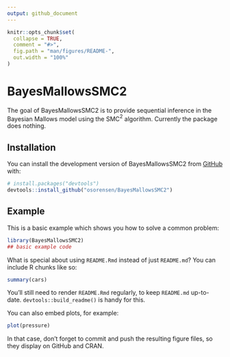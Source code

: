 ```yaml
---
output: github_document
---
```


<!-- README.md is generated from README.Rmd. Please edit that file -->

```r
knitr::opts_chunk$set(
  collapse = TRUE,
  comment = "#>",
  fig.path = "man/figures/README-",
  out.width = "100%"
)
```

# BayesMallowsSMC2

<!-- badges: start -->
<!-- badges: end -->

The goal of BayesMallowsSMC2 is to provide sequential inference in the Bayesian Mallows model using the SMC$^{2}$ algorithm. Currently the package does nothing.

## Installation

You can install the development version of BayesMallowsSMC2 from [GitHub](https://github.com/) with:

``` r
# install.packages("devtools")
devtools::install_github("osorensen/BayesMallowsSMC2")
```

## Example

This is a basic example which shows you how to solve a common problem:

```r
library(BayesMallowsSMC2)
## basic example code
```

What is special about using `README.Rmd` instead of just `README.md`? You can include R chunks like so:

```r
summary(cars)
```

You'll still need to render `README.Rmd` regularly, to keep `README.md` up-to-date. `devtools::build_readme()` is handy for this.

You can also embed plots, for example:

```r
plot(pressure)
```

In that case, don't forget to commit and push the resulting figure files, so they display on GitHub and CRAN.
